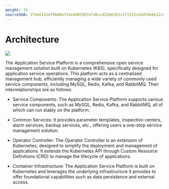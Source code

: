 ```yaml
---
weight: 15
sourceSHA: 27de61434f9b06ef24e4d02507efd0ccd25de263c5f3332cbdd70e0e12cdc858
---
```


# Architecture

![](./assets/appservice_architecture_en.png)

The Application Service Platform is a comprehensive open service management solution built on Kubernetes (K8S), specifically designed for application service operations. This platform acts as a centralized management hub, efficiently managing a wide variety of commonly used service components, including MySQL, Redis, Kafka, and RabbitMQ. Their interrelationships are as follows:

- Service Components: The Application Service Platform supports various service components, such as MySQL, Redis, Kafka, and RabbitMQ, all of which can run stably on the platform.

- Common Services: It provides parameter templates, inspection centers, alarm services, backup services, etc., offering users a one-stop service management solution.

- Operator Controller: The Operator Controller is an extension of Kubernetes, designed to simplify the deployment and management of applications. It extends the Kubernetes API through Custom Resource Definitions (CRD) to manage the lifecycle of applications.

- Container Infrastructure: The Application Service Platform is built on Kubernetes and leverages the underlying infrastructure it provides to offer foundational capabilities such as data persistence and external access.
